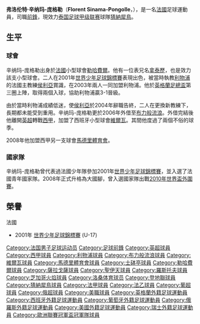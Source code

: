 {{noteta
|G1=liverpoolfc
|G2=laliga
|G3=Football
|G4=uefa
|G5=SPL
|T=zh-hans:弗洛伦特·辛纳玛-庞格勒;zh-hk:弗洛朗·冼拿馬-龐高尼;zh-tw:弗洛朗·辛納瑪-龐格勒;
|1=zh-hans:弗洛伦特·辛纳玛-庞格勒;zh-hk:弗洛朗·冼拿馬-龐高尼;zh-tw:弗洛朗·辛納瑪-龐格勒;
|2=zh-hans:辛纳玛;zh-hk:冼拿馬;zh-tw:辛納瑪;
|3=zh-hans:庞格勒;zh-hk:龐高尼;zh-tw:龐格勒;
|4=zh-hans:韦尔瓦;zh-hk:維爾瓦;zh-tw:韋爾瓦;
}}
{{Football player infobox
| playername          = 弗洛伦特·辛纳玛-庞格勒<br>''Florent Sinama-Pongolle''
| image               = [[File:Florent_Sinama_Pongolle_2012.jpg|220px]]
| fullname            = Florent Sinama-Pongolle
| height              = {{height|m=1.77}}
| nickname            = Flo, Flo-Po, Sinama-Mongolle
| dateofbirth         = {{birth date and age|1984|10|20}}
| birth_place = 留尼汪[[圣皮埃尔_(留尼汪)|圣皮埃尔]]
| currentclub         = [[猜納犀鳥足球會|猜納犀鳥]]
| clubnumber          = 10
| position            = [[前鋒_(足球)|前鋒]]
| youthyears1 = | youthclubs1 = 圣皮罗塞
| youthyears2 = 1995–2001 | youthclubs2 = [[勒哈費爾體育會|勒哈費爾]]
| years1 = 2001–2006 | clubs1 = [[利物浦足球俱乐部|利物浦]] | caps1 = 38 | goals1 = 4
| years2 = 2001–2003 | clubs2 = → [[勒哈費爾體育會|勒哈費爾]]  | caps2 = 42 | goals2 = 7
| years3 = 2006 | clubs3 = → [[布莱克本流浪者足球俱乐部|布莱克本流浪者]]  | caps3 = 10 | goals3 = 1
| years4 = 2006–2008 | clubs4 = [[皇家韋爾瓦娛樂俱樂部|韋爾瓦]] | caps4 = 68 | goals4 = 22
| years5 = 2008–2010 | clubs5 = [[马德里竞技俱乐部|马德里竞技]] | caps5 = 40 | goals5 = 5
| years6 = 2010–2012 | clubs6 = [[葡萄牙体育俱乐部|体育CP]] | caps6 = 5 | goals6 = 1
| years7 = 2010–2011 | clubs7 = → [[皇家薩拉戈薩|薩拉戈薩]]  | caps7 = 24 | goals7 = 4
| years8 = 2011–2012 | clubs8 = → [[聖伊天體育會|聖伊天]]  | caps8 = 23 | goals8 = 4
| years9 = 2012–2014 | clubs9 = [[羅斯托夫足球俱樂部|羅斯托夫]] | caps9 = 18 | goals9 = 2
| years10 = 2014 | clubs10 = [[芝加哥火焰足球會|芝加哥火焰]] | caps10 = 7 | goals10 = 1
| years11 = 2015 | clubs11 = [[洛桑體育足球俱樂部|洛桑體育]] | caps11 = 0 | goals11 = 0
| years12 = 2015–2016 | clubs12= [[邓迪联足球俱乐部|邓迪联]] | caps12 = 4 | goals12 = 0
| years13 = 2016– | clubs13= [[猜納犀鳥足球會|猜納犀鳥]] | caps13 = 15 | goals13 = 17
| nationalyears1 = 2001 | nationalteam1 = [[法國17歲以下國家足球隊|法國U17]] | nationalcaps1 = 6 | nationalgoals1 = 9
| nationalyears2 = 2002–2006 | nationalteam2 = [[法國21歲以下國家足球隊|法國U21]] | nationalcaps2 = 37 | nationalgoals2 = 11
| nationalyears3 = 2008 | nationalteam3 = [[法國國家足球隊|法國]] | nationalcaps3 = 1 | nationalgoals3 = 0
| pcupdate            = 2015年10月25日
| ntupdate            = 
}}{{中文譯名
| english    = Florent '''Sinama-Pongolle'''
| putonghua  = 辛纳玛-庞格勒
| taiwan     = 辛納瑪-龐格勒
| cantonese  = 冼拿馬-邦高利<br>冼拿馬-龐高尼
|}}
'''弗洛伦特·辛纳玛-庞格勒'''（'''Florent Sinama-Pongolle'''，{{bd|1984年|10月20日|catidx=Sinama-Pongolle, Florent}}），是一名[[法國|法國]]足球運動員，司職[[前鋒_(足球)|前鋒]]，現效力[[泰国足球甲级联赛|泰国足球甲级联赛]]球隊[[猜納犀鳥足球會|猜納犀鳥]]。

==生平==
===球會===
辛纳玛-庞格勒出身於[[法國|法國]]小型球會[[勒哈費爾足球俱樂部|勒哈費爾]]。他有一位表兄名[[安東尼·拿泰歷|拿泰歷]]，也是效力該支小型球會。二人在2001年[[世界少年足球錦標賽|世界少年足球錦標賽]]表現出色，被當時執教[[利物浦足球會|利物浦]]的法國主教練[[侯利亞|侯利亞]]賞識，在2003年兩人一同加盟利物浦。他於[[英格蘭足總盃|英格蘭足總盃]]第三圈上陣，取得兩個入球，協助利物浦贏3-1晉級。

由於當時利物浦成績低迷，使[[侯利亞|侯利亞]]於2004年辭職告終，二人在更換新教練下，長期都未能受到重用。辛纳玛-庞格勒更於2006年外借至[[布力般流浪|布力般流浪]]。外借完結後他離開[[英超|英超]]轉戰[[西甲|西甲]]，加盟了西班牙小型球會[[維爾瓦足球會|維爾瓦]]。其間他度過了兩個不俗的球季。

2008年他加盟西甲另一支球會[[馬德里體育會|馬德里體育會]]。

===國家隊===
辛纳玛-庞格勒曾代表過法國少年隊參加2001年[[世界少年足球錦標賽|世界少年足球錦標賽]]，並入選了法國青年國家隊。2008年正式升格為大國腳，曾入選國家隊出戰[[2010年世界盃外圍賽_(歐洲區)|2010年世界盃外圍賽]]。

==榮譽==
;法國
* 2001年 [[世界少年足球錦標賽|世界少年足球錦標賽]] (U-17)

{{DEFAULTSORT:Sinama-Pongolle, Florent}}
[[Category:法国男子足球运动员|Category:法国男子足球运动员]]
[[Category:足球前鋒|Category:足球前鋒]]
[[Category:英超球員|Category:英超球員]]
[[Category:西甲球員|Category:西甲球員]]
[[Category:利物浦球員|Category:利物浦球員]]
[[Category:布力般流浪球員|Category:布力般流浪球員]]
[[Category:維爾瓦球員|Category:維爾瓦球員]]
[[Category:馬德里體育會球員|Category:馬德里體育會球員]]
[[Category:士砵亭球員|Category:士砵亭球員]]
[[Category:勒哈費爾球員|Category:勒哈費爾球員]]
[[Category:薩拉戈薩球員|Category:薩拉戈薩球員]]
[[Category:聖伊天球員|Category:聖伊天球員]]
[[Category:羅斯托夫球員|Category:羅斯托夫球員]]
[[Category:芝加哥火焰球員|Category:芝加哥火焰球員]]
[[Category:洛桑体育球员|Category:洛桑体育球员]]
[[Category:登地聯球員|Category:登地聯球員]]
[[Category:猜納犀鳥球員|Category:猜納犀鳥球員]]
[[Category:法甲球員|Category:法甲球員]]
[[Category:法乙球員|Category:法乙球員]]
[[Category:葡超球員|Category:葡超球員]]
[[Category:俄超球員|Category:俄超球員]]
[[Category:美職球員|Category:美職球員]]
[[Category:英格蘭外籍足球運動員|Category:英格蘭外籍足球運動員]]
[[Category:西班牙外籍足球運動員|Category:西班牙外籍足球運動員]]
[[Category:葡萄牙外籍足球運動員|Category:葡萄牙外籍足球運動員]]
[[Category:俄羅斯外籍足球運動員|Category:俄羅斯外籍足球運動員]]
[[Category:美國外籍足球運動員|Category:美國外籍足球運動員]]
[[Category:瑞士外籍足球運動員|Category:瑞士外籍足球運動員]]
[[Category:歐洲聯賽冠軍盃冠軍隊球員|Category:歐洲聯賽冠軍盃冠軍隊球員]]